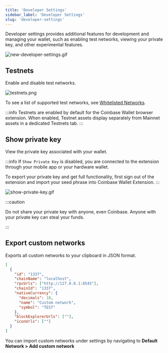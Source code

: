 ```yaml
---
title: 'Developer Settings'
sidebar_label: 'Developer Settings'
slug: 'developer-settings'
---
```



Developer settings provides additional features for development and managing your wallet, such as enabling test networks, viewing your private key, and other experimental features.

![new-developer-settings.gif](../../../assets/images/wallet-sdk/developer-settings-overview.gif)

## Testnets

Enable and disable test networks.

![testnets.png](../../../assets/images/wallet-sdk/testnets.png)

To see a list of supported test networks, see [Whitelisted Networks](./whitelisted-networks.mdx).

:::info
Testnets are enabled by default for the Coinbase Wallet browser extension. When enabled, Testnet assets display separately from Mainnet assets in a dedicated Testnets tab.
:::

## Show private key

View the private key associated with your wallet.

:::info
If `Show Private Key` is disabled, you are connected to the extension through your mobile app or your hardware wallet.

To export your private key and get full functionality, first sign out of the extension and import your seed phrase into Coinbase Wallet Extension.
:::

![show-private-key.gif](../../../assets/images/wallet-sdk/show-private-key.gif)

:::caution

Do not share your private key with anyone, even Coinbase. Anyone with your private key can steal your funds.

:::

## Export custom networks

Exports all custom networks to your clipboard in JSON format.

```json
[
  {
    "id": "1337",
    "chainName": "localhost",
    "rpcUrls": ["http://127.0.0.1:8545"],
    "chainId": "1337",
    "nativeCurrency": {
      "decimals": 18,
      "name": "Custom network",
      "symbol": "TEST"
    },
    "blockExplorerUrls": [""],
    "iconUrls": [""]
  }
]
```

You can import custom networks under settings by navigating to **Default Network > Add custom network**

<FeedbackWidget />
